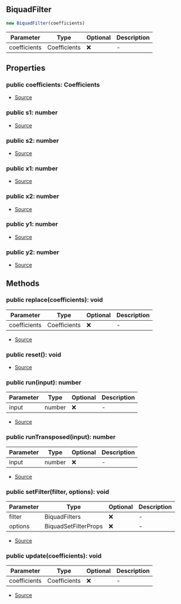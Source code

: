 ## BiquadFilter

```typescript
new BiquadFilter(coefficients)
```
| Parameter | Type | Optional | Description |
| ----------- | ----------- | ----------- | ----------- |
| coefficients | Coefficients | ❌ | - |

## Properties
### public  coefficients: Coefficients
- [Source](https://github.com/Androz2091/discord-player/blob/b73ce3f/packages/equalizer/src/biquad/Biquad.ts#L18)
### public  s1: number
- [Source](https://github.com/Androz2091/discord-player/blob/b73ce3f/packages/equalizer/src/biquad/Biquad.ts#L15)
### public  s2: number
- [Source](https://github.com/Androz2091/discord-player/blob/b73ce3f/packages/equalizer/src/biquad/Biquad.ts#L16)
### public  x1: number
- [Source](https://github.com/Androz2091/discord-player/blob/b73ce3f/packages/equalizer/src/biquad/Biquad.ts#L11)
### public  x2: number
- [Source](https://github.com/Androz2091/discord-player/blob/b73ce3f/packages/equalizer/src/biquad/Biquad.ts#L12)
### public  y1: number
- [Source](https://github.com/Androz2091/discord-player/blob/b73ce3f/packages/equalizer/src/biquad/Biquad.ts#L13)
### public  y2: number
- [Source](https://github.com/Androz2091/discord-player/blob/b73ce3f/packages/equalizer/src/biquad/Biquad.ts#L14)
## Methods
### public  replace(coefficients): void
| Parameter | Type | Optional | Description |
| ----------- | ----------- | ----------- | ----------- |
| coefficients | Coefficients | ❌ | - |


- [Source](https://github.com/Androz2091/discord-player/blob/b73ce3f/packages/equalizer/src/biquad/Biquad.ts#L30)
### public  reset(): void
- [Source](https://github.com/Androz2091/discord-player/blob/b73ce3f/packages/equalizer/src/biquad/Biquad.ts#L34)
### public  run(input): number
| Parameter | Type | Optional | Description |
| ----------- | ----------- | ----------- | ----------- |
| input | number | ❌ | - |


- [Source](https://github.com/Androz2091/discord-player/blob/b73ce3f/packages/equalizer/src/biquad/Biquad.ts#L43)
### public  runTransposed(input): number
| Parameter | Type | Optional | Description |
| ----------- | ----------- | ----------- | ----------- |
| input | number | ❌ | - |


- [Source](https://github.com/Androz2091/discord-player/blob/b73ce3f/packages/equalizer/src/biquad/Biquad.ts#L56)
### public  setFilter(filter, options): void
| Parameter | Type | Optional | Description |
| ----------- | ----------- | ----------- | ----------- |
| filter | BiquadFilters | ❌ | - |
| options | BiquadSetFilterProps | ❌ | - |


- [Source](https://github.com/Androz2091/discord-player/blob/b73ce3f/packages/equalizer/src/biquad/Biquad.ts#L20)
### public  update(coefficients): void
| Parameter | Type | Optional | Description |
| ----------- | ----------- | ----------- | ----------- |
| coefficients | Coefficients | ❌ | - |


- [Source](https://github.com/Androz2091/discord-player/blob/b73ce3f/packages/equalizer/src/biquad/Biquad.ts#L26)